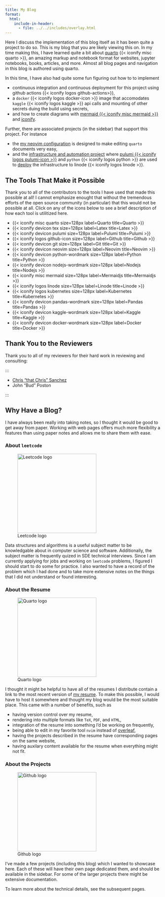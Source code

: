 ```yaml
---
title: My Blog
format:
  html:
    include-in-header:
      - file: ../../includes/overlay.html
---
```


Here I discuss the implementation of this blog itself as it has been quite a project to do so.
This is my blog that you are likely viewing this on.
In my time making this, I have learned quite a bit about [quarto](https://quarto.org) {{< iconify misc quarto >}},
an amazing markup and notebook format for websites, jupyter notebooks, books, articles, and more.
Almost all blog pages and navigation in this blog is authored using quarto.

In this time, I have also had quite some fun figuring out how to to implement

- continuous integration and continuous deployment for this project using github actions {{< iconify logos github-actions>}},
- a `docker` {{< iconify logos docker-icon >}} image that accomodates `kaggle` {{< iconify logos kaggle >}} api calls and mounting of other secrets duing the build using secrets,
- and how to create diagrams with [mermaid {{< iconify misc mermaid >}}](https://mermaid.js.org) and [iconify](https://iconify.design).

Further, there are associated projects (in the sidebar) that support this project.
For instance

- the [my neovim configuration](../nvim-config/index.qmd) is designed to make editing `quarto` documents very easy,
- and the [infrastructure and automation project](../automation) where [pulumi {{< iconify logos pulumi-icon >}}](https://pulumi.com/) and `python` {{< iconify logos python >}} are used to [deploy](./deploy.qmd) the infrastructure to linode {{< iconify logos linode >}}.

## The Tools That Make it Possible

Thank you to all of the contributors to the tools I have used that made this possible at all!
I cannot emphasize enought that without the tremendous efforts of the open source community (in particular) that this would not be possible at all.
Click on any of the icons below to see a brief description of how each tool is utilitized here.


::: { .floaty-container #blog-thank-you-tools }

- {{< iconify misc quarto size=128px label=Quarto title=Quarto >}}
- {{< iconify devicon tex size=128px label=Latex title=Latex >}}
- {{< iconify devicon pulumi size=128px label=Pulumi title=Pulumi >}}
- {{< iconify logos github-icon size=128px label=Github title=Github >}}
- {{< iconify devicon git size=128px label=Git title=Git >}}
- {{< iconify devicon neovim size=128px label=Neovim title=Neovim >}}
- {{< iconify devicon python-wordmark size=128px label=Python title=Python >}}
- {{< iconify devicon nodejs-wordmark size=128px label=Nodejs title=Nodejs >}}
- {{< iconify misc mermaid size=128px label=Mermaidjs title=Mermaidjs >}}
- {{< iconify logos linode size=128px label=Linode title=Linode >}}
- {{< iconify logos kubernetes size=128px label=Kubernetes title=Kubernetes >}}
- {{< iconify devicon pandas-wordmark size=128px label=Pandas title=Pandas >}}
- {{< iconify devicon kaggle-wordmark size=128px label=Kaggle title=Kaggle >}}
- {{< iconify devicon docker-wordmark size=128px label=Docker title=Docker >}}

:::

<script>
  let overlay_content_data = {
    Pulumi: `
      Pulumi is a great infrastructure as code tool available in most popular lanugages.
      I use it to provision the kubernetes cluster that this blog runs on and set up paripheral resources.
      I also use it to manage kubernetes resources, such as traefik and the error pages.
      <iconify-icon icon="logos:kubernetes"></iconify-icon>
    `,
    Docker: `
    `

  }
  let overlay = document.getElementById("overlay")
  let overlay_content = document.getElementById("overlay-content")

  function createOnClickIcon(item)
  {
    let paragraphs = Array.from(item.getElementsByTagName("p"))

    return function onClickSvg()
    {
      // https://stackoverflow.com/questions/3955229/remove-all-child-elements-of-a-dom-node-in-javascript
      overlay_content.innerHTML = ''
      paragraphs.map(paragraph => {
        // Add the wrapped icon, get the iconify icon and use ``ariaLabel`` to
        // recover the content to be put below the icon.
        overlay_content.appendChild(paragraph.cloneNode(true))

        let icon = Array.from(overlay_content.getElementsByTagName("iconify-icon"))[0]
        icon.classList.add("floaty")

        let head = document.createElement("h1")
        head.innerHTML = icon.ariaLabel
        overlay_content.appendChild(head)

        let content = document.createElement("p")
        let content_data = overlay_content_data[icon.ariaLabel] 
        if (content_data) content.innerHTML = content_data
        overlay_content.appendChild(content)


        // overlay_content.add("h1")

      })
      showOverlay()
    }
  }

  Array.from(
    document
      .getElementById("blog-thank-you-tools")
      .getElementsByTagName("li")
  )
    .map(
      item => item.addEventListener("click", createOnClickIcon(item))
    )
</script>

## Thank You to the Reviewers

Thank you to all of my reviewers for their hard work in reviewing and consulting:

:::

- [Chris "that Chris" Sanchez]()
- John "Bud" Poston

:::

## Why Have a Blog?

I have always been really into taking notes, so I thought it would be good to get away from paper.
Working with web pages offers much more flexibility a features than using paper notes and allows me to share them with ease.

### About `leetcode`

![Leetcode logo](/icons/leetcode/default.svg){fig-align="center" width="256px"}

Data structures and algorithms is a useful subject matter to be knowledgable about in computer science and software.
Additionally, the subject matter is frequently quized in SDE technical interviews.
Since I am currently applying for jobs and working on `leetcode` problems, I figured I should start to do some for practice.
I also wanted to have a record of the problem which I had done and to take more extensive notes on the things that I did not understand or found interesting.

### About the Resume

![Quarto logo](/icons/quarto.svg){fig-align=center width=256px}

I thought it might be helpful to have all of the resumes I distribute contain a link to the most recent version of [my resume](/resume).
To make this possible, I would have to host it somewhere and thought my blog would be the most suitable place.
This came with a number of benefits, such as

- having version control over my resume,
- rendering into multiple formats like `TeX`, `PDF`, and `HTML`,
- integration of the resume into something I'd be working on frequently,
- being able to edit in my favorite tool `nvim` instead of [overleaf](https://overleaf.com),
- having the projects described in the resume have corresponding pages on the same website,
- having auxilary content available for the resume when everything might not fit.

### About the Projects

![Github logo](/icons/github.svg){fig-align=center width=256px}

I've made a few projects (including this blog) which I wanted to showcase here.
Each of these will have their own page dedicated them, and should be available in the sidebar.
For some of the larger projects there might be extensive documentation.

To learn more about the technical details, see the subsequent pages.
